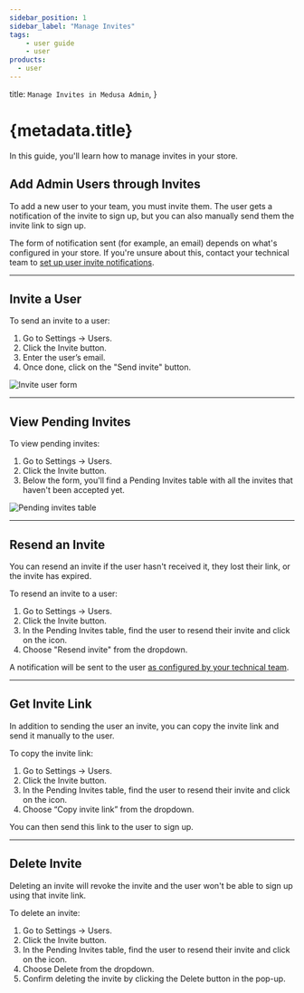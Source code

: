 ```yaml
---
sidebar_position: 1
sidebar_label: "Manage Invites"
tags:
    - user guide
    - user
products:
  - user
---
```



  title: `Manage Invites in Medusa Admin`,
}

# {metadata.title}

In this guide, you'll learn how to manage invites in your store.

## Add Admin Users through Invites

To add a new user to your team, you must invite them. The user gets a notification of the invite to sign up, but you can also manually send them the invite link to sign up.

<Note>

The form of notification sent (for example, an email) depends on what's configured in your store. If you're unsure about this, contact your technical team to [set up user invite notifications](!resources!/commerce-modules/user/invite-user-subscriber).

</Note>

---

## Invite a User

To send an invite to a user:

1. Go to Settings → Users.
2. Click the Invite button.
3. Enter the user’s email.
4. Once done, click on the "Send invite" button.

![Invite user form](https://res.cloudinary.com/dza7lstvk/image/upload/v1739964961/User%20Guide/Screenshot_2025-02-19_at_1.35.52_PM_rewdrm.png)

---

## View Pending Invites

To view pending invites:

1. Go to Settings → Users.
2. Click the Invite button.
3. Below the form, you'll find a Pending Invites table with all the invites that haven't been accepted yet.

![Pending invites table](https://res.cloudinary.com/dza7lstvk/image/upload/v1739964999/User%20Guide/Screenshot_2025-02-19_at_1.36.30_PM_jvkqcw.png)

---

## Resend an Invite

You can resend an invite if the user hasn't received it, they lost their link, or the invite has expired.

To resend an invite to a user:

1. Go to Settings → Users.
2. Click the Invite button.
3. In the Pending Invites table, find the user to resend their invite and click on the <InlineIcon Icon={EllipsisHorizontal} alt="three-dots" /> icon.
4. Choose "Resend invite" from the dropdown.

A notification will be sent to the user [as configured by your technical team](!resources!/infrastructure-modules/notification).

---

## Get Invite Link

In addition to sending the user an invite, you can copy the invite link and send it manually to the user.

To copy the invite link:

1. Go to Settings → Users.
2. Click the Invite button.
3. In the Pending Invites table, find the user to resend their invite and click on the <InlineIcon Icon={EllipsisHorizontal} alt="three-dots" /> icon.
3. Choose “Copy invite link” from the dropdown.

You can then send this link to the user to sign up.

---

## Delete Invite

<Note type="warning">

Deleting an invite will revoke the invite and the user won't be able to sign up using that invite link.

</Note>

To delete an invite:

1. Go to Settings → Users.
2. Click the Invite button.
3. In the Pending Invites table, find the user to resend their invite and click on the <InlineIcon Icon={EllipsisHorizontal} alt="three-dots" /> icon.
4. Choose Delete from the dropdown.
5. Confirm deleting the invite by clicking the Delete button in the pop-up.
